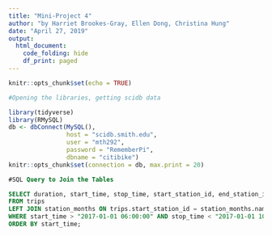 ```yaml
---
title: "Mini-Project 4"
author: "by Harriet Brookes-Gray, Ellen Dong, Christina Hung"
date: "April 27, 2019"
output: 
  html_document:
    code_folding: hide
    df_print: paged
---
```


```r
knitr::opts_chunk$set(echo = TRUE)
```

```r
#Opening the libraries, getting scidb data

library(tidyverse)
library(RMySQL)
db <- dbConnect(MySQL(), 
                host = "scidb.smith.edu", 
                user = "mth292", 
                password = "RememberPi", 
                dbname = "citibike")
knitr::opts_chunk$set(connection = db, max.print = 20)
```

```sql
#SQL Query to Join the Tables

SELECT duration, start_time, stop_time, start_station_id, end_station_id
FROM trips 
LEFT JOIN station_months ON trips.start_station_id = station_months.name
WHERE start_time > "2017-01-01 06:00:00" AND stop_time < "2017-01-01 10:00:00"
ORDER BY start_time;
```
